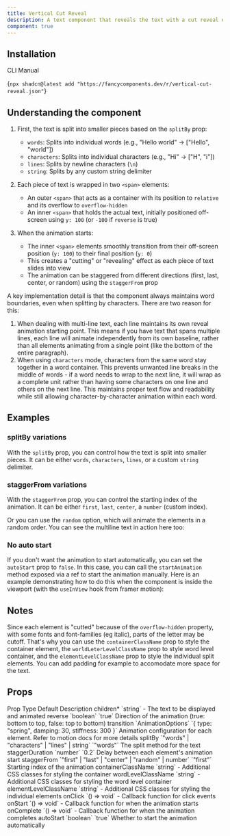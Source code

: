 ```yaml
---
title: Vertical Cut Reveal
description: A text component that reveals the text with a cut reveal effect.
component: true
---
```


<ComponentPreview name="vertical-cut-reveal-demo" />

## Installation

<Tabs defaultValue="cli">

<TabsList>
  <TabsTrigger value="cli">CLI</TabsTrigger>
  <TabsTrigger value="manual">Manual</TabsTrigger>
</TabsList>
<TabsContent value="cli">

<CodeBlockWrapper language="bash">{`npx shadcn@latest add "https://fancycomponents.dev/r/vertical-cut-reveal.json"`}</CodeBlockWrapper>

</TabsContent>
<TabsContent value="manual">

<Steps>

<ComponentSource name="vertical-cut-reveal" />

</Steps>

</TabsContent>
</Tabs>

## Understanding the component

1. First, the text is split into smaller pieces based on the `splitBy` prop:

   - `words`: Splits into individual words (e.g., "Hello world" → ["Hello", "world"])
   - `characters`: Splits into individual characters (e.g., "Hi" → ["H", "i"])
   - `lines`: Splits by newline characters (`\n`)
   - `string`: Splits by any custom string delimiter

2. Each piece of text is wrapped in two `<span>` elements:

   - An outer `<span>` that acts as a container with its position to `relative` and its overflow to `overflow-hidden`
   - An inner `<span>` that holds the actual text, initially positioned off-screen using `y: 100` (or `-100` if `reverse` is true)

3. When the animation starts:
   - The inner `<span>` elements smoothly transition from their off-screen position (`y: 100`) to their final position (`y: 0`)
   - This creates a "cutting" or "revealing" effect as each piece of text slides into view
   - The animation can be staggered from different directions (first, last, center, or random) using the `staggerFrom` prop

A key implementation detail is that the component always maintains word boundaries, even when splitting by characters. There are two reason for this:

1. When dealing with multi-line text, each line maintains its own reveal animation starting point. This means if you have text that spans multiple lines, each line will animate independently from its own baseline, rather than all elements animating from a single point (like the bottom of the entire paragraph).
2. When using `characters` mode, characters from the same word stay together in a word container. This prevents unwanted line breaks in the middle of words - if a word needs to wrap to the next line, it will wrap as a complete unit rather than having some characters on one line and others on the next line. This maintains proper text flow and readability while still allowing character-by-character animation within each word.

## Examples

### splitBy variations

With the `splitBy` prop, you can control how the text is split into smaller pieces. It can be either `words`, `characters`, `lines`, or a custom `string` delimiter.

<ComponentPreview name="vertical-cut-reveal-line-demo" />

<ComponentPreview name="vertical-cut-reveal-word-demo" />

### staggerFrom variations

With the `staggerFrom` prop, you can control the starting index of the animation. It can be either `first`, `last`, `center`, a `number` (custom index).

<ComponentPreview name="vertical-cut-reveal-stagger-demo" />

Or you can use the `random` option, which will animate the elements in a random order. You can see the multiline text in action here too:

<ComponentPreview name="vertical-cut-reveal-letter-random-demo" />

### No auto start

If you don't want the animation to start automatically, you can set the `autoStart` prop to `false`. In this case, you can call the `startAnimation` method exposed via a ref to start the animation manually. Here is an example demonstrating how to do this when the component is inside the viewport (with the `useInView` hook from framer motion):

<ComponentPreview name="vertical-cut-reveal-scroll-demo" />

## Notes

Since each element is "cutted" because of the `overflow-hidden` property, with some fonts and font-families (eg italic), parts of the letter may be cutoff. That's why you can use the `containerClassName` prop to style the container element, the `worldLeterLevelClassName` prop to style word level container, and the `elementLevelClassName` prop to style the individual split elements. You can add padding for example to accomodate more space for the text.

## Props

<Table>
  <TableHeader>
    <TableRow>
      <TableHead>Prop</TableHead>
      <TableHead>Type</TableHead>
      <TableHead>Default</TableHead>
      <TableHead>Description</TableHead>
    </TableRow>
  </TableHeader>
  <TableBody>
    <TableRow>
      <TableCell>children<span className="text-red-500">*</span></TableCell>
      <TableCell>`string`</TableCell>
      <TableCell>-</TableCell>
      <TableCell>The text to be displayed and animated</TableCell>
    </TableRow>
    <TableRow>
      <TableCell>reverse</TableCell>
      <TableCell>`boolean`</TableCell>
      <TableCell>`true`</TableCell>
      <TableCell>Direction of the animation (true: bottom to top, false: top to bottom)</TableCell>
    </TableRow>
    <TableRow>
      <TableCell>transition</TableCell>
      <TableCell>`AnimationOptions`</TableCell>
      <TableCell>`{ type: "spring", damping: 30, stiffness: 300 }`</TableCell>
      <TableCell>Animation configuration for each element. Refer to motion docs for more details</TableCell>
    </TableRow>
    <TableRow>
      <TableCell>splitBy</TableCell>
      <TableCell>`"words" | "characters" | "lines" | string`</TableCell>
      <TableCell>`"words"`</TableCell>
      <TableCell>The split method for the text</TableCell>
    </TableRow>
    <TableRow>
      <TableCell>staggerDuration</TableCell>
      <TableCell>`number`</TableCell>
      <TableCell>`0.2`</TableCell>
      <TableCell>Delay between each element's animation start</TableCell>
    </TableRow>
    <TableRow>
      <TableCell>staggerFrom</TableCell>
      <TableCell>`"first" | "last" | "center" | "random" | number`</TableCell>
      <TableCell>`"first"`</TableCell>
      <TableCell>Starting index of the animation</TableCell>
    </TableRow>
    <TableRow>
      <TableCell>containerClassName</TableCell>
      <TableCell>`string`</TableCell>
      <TableCell>-</TableCell>
      <TableCell>Additional CSS classes for styling the container</TableCell>
    </TableRow>
    <TableRow>
      <TableCell>wordLevelClassName</TableCell>
      <TableCell>`string`</TableCell>
      <TableCell>-</TableCell>
      <TableCell>Additional CSS classes for styling the word level container</TableCell>
    </TableRow>
    <TableRow>
      <TableCell>elementLevelClassName</TableCell>
      <TableCell>`string`</TableCell>
      <TableCell>-</TableCell>
      <TableCell>Additional CSS classes for styling the individual elements</TableCell>
    </TableRow>
    <TableRow>
      <TableCell>onClick</TableCell>
      <TableCell>`() => void`</TableCell>
      <TableCell>-</TableCell>
      <TableCell>Callback function for click events</TableCell>
    </TableRow>
    <TableRow>
      <TableCell>onStart</TableCell>
      <TableCell>`() => void`</TableCell>
      <TableCell>-</TableCell>
      <TableCell>Callback function for when the animation starts</TableCell>
    </TableRow>
    <TableRow>
      <TableCell>onComplete</TableCell>
      <TableCell>`() => void`</TableCell>
      <TableCell>-</TableCell>
      <TableCell>Callback function for when the animation completes</TableCell>
    </TableRow>
    <TableRow>
      <TableCell>autoStart</TableCell>
      <TableCell>`boolean`</TableCell>
      <TableCell>`true`</TableCell>
      <TableCell>Whether to start the animation automatically</TableCell>
    </TableRow>
  </TableBody>
</Table>
